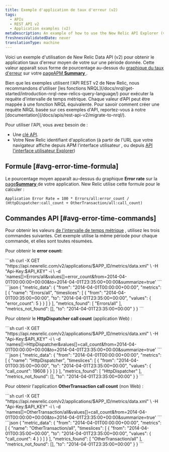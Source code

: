 ```yaml
---
title: Exemple d'application de taux d'erreur (v2)
tags:
  - APIs
  - REST API v2
  - Application examples (v2)
metaDescription: An example of how to use the New Relic API Explorer (v2) to get your app's average error rate percentage over a specific time period.
freshnessValidatedDate: never
translationType: machine
---
```


Voici un exemple d&apos;utilisation de New Relic Data API (v2) pour obtenir le application taux d&apos;erreur moyen de votre sur une période donnée. Cette valeur apparaît sous forme de pourcentage au-dessus du [graphique du taux d&apos;erreur](#avg-error-image) sur votre [pageAPM <DNT>**Summary**</DNT> ](/docs/apm/applications-menu/monitoring/apm-overview-page).

<Callout variant="important">
  Bien que les exemples utilisent l&apos;API REST v2 de New Relic, nous recommandons d&apos;utiliser [les fonctions NRQL](/docs/nrql/get-started/introduction-nrql-new-relics-query-language/) pour exécuter la requête d&apos;intervalle de temps métrique. Chaque valeur d’API peut être mappée à une fonction NRQL équivalente. Pour savoir comment créer une requête NRQL basée sur ces exemples d&apos;API, reportez-vous à notre [documentation](/docs/apis/rest-api-v2/migrate-to-nrql/).
</Callout>

Pour utiliser l&apos;API, vous avez besoin de :

* Une [clé API](/docs/apis/rest-api-v2/getting-started/introduction-new-relic-rest-api-v2#api_key).
* Votre New Relic identifiant d&apos;application (à partir de l&apos;URL que votre navigateur affiche depuis APM l&apos;interface utilisateur , ou depuis [API l&apos;interface utilisateur Explorer](/docs/apis/api-explorer-examples-metric-data#app_id))

## Formule [#avg-error-time-formula]

Le pourcentage moyen apparaît au-dessus du graphique <DNT>**Error rate**</DNT> sur la [page<DNT>**Summary**</DNT> ](/docs/apm/applications-menu/monitoring/apm-overview-page)de votre application. New Relic utilise cette formule pour le calculer :

```
Application Error Rate = 100 * Errors/all:error_count / (HttpDispatcher:call_count + OtherTransaction/all:call_count)
```

## Commandes API [#avg-error-time-commands]

Pour obtenir les valeurs [de l&apos;intervalle de temps métrique](/docs/data-analysis/metrics/analyze-your-metrics/data-collection-metric-timeslice-event-data#timeslice-data) , utilisez les trois commandes suivantes. Cet exemple utilise la même période pour chaque commande, et elles sont toutes résumées.

Pour obtenir le <DNT>**error count:**</DNT>

<CollapserGroup>
  <Collapser title="Appeler pour obtenir le nombre d'erreurs">
    ```sh
    curl -X GET "https://api.newrelic.com/v2/applications/$APP_ID/metrics/data.xml" \
        -H "Api-Key:$API_KEY" -i \
        -d 'names[]=Errors/all&values[]=error_count&from=2014-04-01T00:00:00+00:00&to=2014-04-01T23:35:00+00:00&summarize=true'
    ```
  </Collapser>

  <Collapser title="Exemple de sortie d'un appel de comptage d'erreurs">
    ```json
    {
      "metric_data": {
        "from": "2014-04-01T00:00:00+00:00",
        "metrics": [
          {
            "name": "Errors/all",
            "timeslices": [
              {
                "from": "2014-04-01T00:35:00+00:00",
                "to": "2014-04-01T23:35:00+00:00",
                "values": {
                  "error_count": 5
                }
              }
            ]
          }
        ],
        "metrics_found": [
          "Errors/all"
        ],
        "metrics_not_found": [],
        "to": "2014-04-01T23:35:00+00:00"
      }
    }
    ```
  </Collapser>
</CollapserGroup>

Pour obtenir le <DNT>**HttpDispatcher call count**</DNT> (application Web) :

<CollapserGroup>
  <Collapser title="Appel pour obtenir le nombre d'appels HttpDispatcher">
    ```sh
    curl -X GET "https://api.newrelic.com/v2/applications/$APP_ID/metrics/data.xml" \
        -H "Api-Key:$API_KEY" -i \
        -d 'names[]=HttpDispatcher&values[]=call_count&from=2014-04-01T00:00:00+00:00&to=2014-04-01T23:35:00+00:00&summarize=true'
    ```
  </Collapser>

  <Collapser title="Exemple de sortie de l'appel HttpDispatcher">
    ```json
    {
      "metric_data": {
        "from": "2014-04-01T00:00:00+00:00",
        "metrics": [
          {
            "name": "HttpDispatcher",
            "timeslices": [
              {
                "from": "2014-04-01T00:35:00+00:00",
                "to": "2014-04-01T23:35:00+00:00",
                "values": {
                  "call_count": 19608
                }
              }
            ]
          }
        ],
        "metrics_found": [
          "HttpDispatcher"
        ],
        "metrics_not_found": [],
        "to": "2014-04-01T23:35:00+00:00"
      }
    }
    ```
  </Collapser>
</CollapserGroup>

Pour obtenir l&apos;application <DNT>**OtherTransaction call count**</DNT> (non Web) :

<CollapserGroup>
  <Collapser title="Appel pour obtenir le nombre d'appels OtherTransaction">
    ```sh
    curl -X GET "https://api.newrelic.com/v2/applications/$APP_ID/metrics/data.xml" \
        -H "Api-Key:$API_KEY" -i \
        -d 'names[]=OtherTransaction/all&values[]=call_count&from=2014-04-01T00:00:00+00:00&to=2014-04-01T23:35:00+00:00&summarize=true'
    ```
  </Collapser>

  <Collapser title="Exemple de sortie de l'appel OtherTransaction count call">
    ```json
    {
      "metric_data": {
        "from": "2014-04-01T00:00:00+00:00",
        "metrics": [
          {
            "name": "OtherTransaction/all",
            "timeslices": [
              {
                "from": "2014-04-01T00:35:00+00:00",
                "to": "2014-04-01T23:35:00+00:00",
                "values": {
                  "call_count": 4
                }
              }
            ]
          }
        ],
        "metrics_found": [
          "OtherTransaction/all"
        ],
        "metrics_not_found": [],
        "to": "2014-04-01T23:35:00+00:00"
      }
    }
    ```
  </Collapser>
</CollapserGroup>